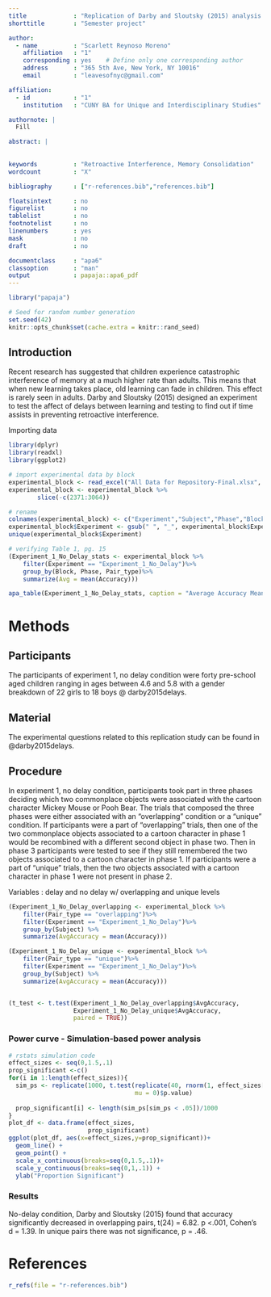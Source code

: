 ```yaml
---
title             : "Replication of Darby and Sloutsky (2015) analysis "
shorttitle        : "Semester project"

author: 
  - name          : "Scarlett Reynoso Moreno"
    affiliation   : "1"
    corresponding : yes    # Define only one corresponding author
    address       : "365 5th Ave, New York, NY 10016"
    email         : "leavesofnyc@gmail.com"

affiliation:
  - id            : "1"
    institution   : "CUNY BA for Unique and Interdisciplinary Studies"

authornote: |
  Fill

abstract: |
  
  
keywords          : "Retroactive Interference, Memory Consolidation"
wordcount         : "X"

bibliography      : ["r-references.bib","references.bib"]

floatsintext      : no
figurelist        : no
tablelist         : no
footnotelist      : no
linenumbers       : yes
mask              : no
draft             : no

documentclass     : "apa6"
classoption       : "man"
output            : papaja::apa6_pdf
---
```


```r
library("papaja")
```

```r
# Seed for random number generation
set.seed(42)
knitr::opts_chunk$set(cache.extra = knitr::rand_seed)
```

## Introduction

Recent research has suggested that children experience catastrophic interference of memory at a much higher rate than adults. This means that when new learning takes place, old learning can fade in children. This effect is rarely seen in adults. Darby and Sloutsky (2015) designed an experiment to test the affect of delays between learning and testing to find out if time assists in preventing retroactive interference.

<!--This is a comment and will not print into document -->

Importing data
```r
library(dplyr)
library(readxl)
library(ggplot2)

# import experimental data by block
experimental_block <- read_excel("All Data for Repository-Final.xlsx", 3)
experimental_block <- experimental_block %>% 
        slice(-c(2371:3064))

# rename
colnames(experimental_block) <- c("Experiment","Subject","Phase","Block","Pair_type","Accuracy") 
experimental_block$Experiment <- gsub(" ", "_", experimental_block$Experiment)
unique(experimental_block$Experiment)

# verifying Table 1, pg. 15
(Experiment_1_No_Delay_stats <- experimental_block %>%
    filter(Experiment == "Experiment_1_No_Delay")%>%
    group_by(Block, Phase, Pair_type)%>%
    summarize(Avg = mean(Accuracy)))

apa_table(Experiment_1_No_Delay_stats, caption = "Average Accuracy Means")

```

# Methods

## Participants

The participants of experiment 1, no delay condition were forty pre-school aged children ranging in ages between 4.6 and 5.8 with a gender breakdown of 22 girls to 18 boys @ darby2015delays. 

## Material

The experimental questions related to this replication study can be found in @darby2015delays. 

## Procedure

In experiment 1, no delay condition, participants took part in three phases deciding which two commonplace objects were associated with the cartoon character Mickey Mouse or Pooh Bear. The trials that composed the three phases were either associated with an "overlapping" condition or a "unique" condition. If participants were a part of "overlapping" trials, then one of the two commonplace objects associated to a cartoon character in phase 1 would be recombined with a different second object in phase two. Then in phase 3 participants were tested to see if they still remembered the two objects associated to a cartoon character in phase 1. If participants were a part of "unique" trials, then the two objects associated with a cartoon character in phase 1 were not present in phase 2. 

Variables : delay and no delay w/ overlapping and unique levels 

```r
(Experiment_1_No_Delay_overlapping <- experimental_block %>%
    filter(Pair_type == "overlapping")%>%
    filter(Experiment == "Experiment_1_No_Delay")%>%
    group_by(Subject) %>%
    summarize(AvgAccuracy = mean(Accuracy)))

(Experiment_1_No_Delay_unique <- experimental_block %>%
    filter(Pair_type == "unique")%>%
    filter(Experiment == "Experiment_1_No_Delay")%>%
    group_by(Subject) %>%
    summarize(AvgAccuracy = mean(Accuracy)))


(t_test <- t.test(Experiment_1_No_Delay_overlapping$AvgAccuracy, 
                  Experiment_1_No_Delay_unique$AvgAccuracy,
                  paired = TRUE))

```


### Power curve - Simulation-based power analysis

```r
# rstats simulation code
effect_sizes <- seq(0,1.5,.1)
prop_significant <-c()
for(i in 1:length(effect_sizes)){
  sim_ps <- replicate(1000, t.test(replicate(40, rnorm(1, effect_sizes[i], 1)),
                                   mu = 0)$p.value)
  
  prop_significant[i] <- length(sim_ps[sim_ps < .05])/1000
}
plot_df <- data.frame(effect_sizes,
                      prop_significant)
ggplot(plot_df, aes(x=effect_sizes,y=prop_significant))+
  geom_line() +
  geom_point() +
  scale_x_continuous(breaks=seq(0,1.5,.1))+
  scale_y_continuous(breaks=seq(0,1,.1)) +
  ylab("Proportion Significant")
```


### Results
  No-delay condition, Darby and Sloutsky (2015) found that accuracy significantly decreased in overlapping pairs, t(24) = 6.82. p <.001, Cohen's d = 1.39. In unique pairs there was not significance, p = .46. 

\newpage

# References

```r
r_refs(file = "r-references.bib")
```

\begingroup
\setlength{\parindent}{-0.5in}
\setlength{\leftskip}{0.5in}

<div id="refs" custom-style="Bibliography"></div>
\endgroup
